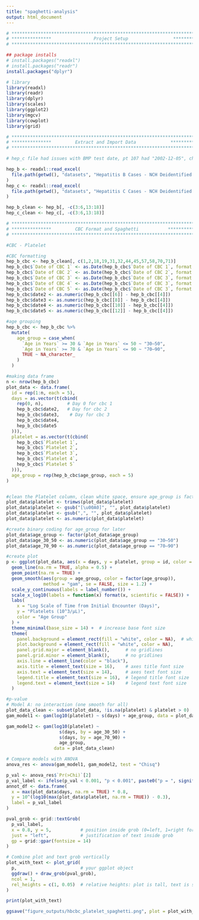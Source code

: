 ```yaml
---
title: "spaghetti-analysis"
output: html_document
---
```

```r
# **************************************************************************** #
# ***************                Project Setup                 *************** # 
# **************************************************************************** #

## package installs
# install.packages("readxl")
# install.packages("readr")
install.packages("dplyr")

# library
library(readxl)
library(readr)
library(dplyr)
library(scales)
library(ggplot2)
library(mgcv)
library(cowplot)
library(grid)

```

```r
# **************************************************************************** #
# ***************         Extract and Import Data             **************** #                  
# **************************************************************************** #

# hep_c file had issues with BMP test date, pt 107 had "2002-12-05", changed to 2022. pt 120's BMP 5 was also taken on an earlier date than their BMP 2, so it was appropriately adjusted.

hep_b <- readxl::read_excel(
  file.path(getwd(), "datasets", "Hepatitis B Cases - NCH Deidentified.xlsx")
)
hep_c <- readxl::read_excel(
  file.path(getwd(), "datasets", "Hepatitis C Cases - NCH Deidentified.xlsx")
)

hep_b_clean <- hep_b[, -c(3:6,13:18)]
hep_c_clean <- hep_c[, -c(3:6,13:18)]

```

```r
# **************************************************************************** #
# ***************         CBC Format and Spaghetti           **************** #                  
# **************************************************************************** #

#CBC - Platelet

#CBC formatting
hep_b_cbc <- hep_b_clean[, c(1,2,18,19,31,32,44,45,57,58,70,71)]
hep_b_cbc$`Date of CBC 1` <- as.Date(hep_b_cbc$`Date of CBC 1`, format = "%Y-%m-%d")
hep_b_cbc$`Date of CBC 2` <- as.Date(hep_b_cbc$`Date of CBC 2`, format = "%Y-%m-%d")
hep_b_cbc$`Date of CBC 3` <- as.Date(hep_b_cbc$`Date of CBC 3`, format = "%Y-%m-%d")
hep_b_cbc$`Date of CBC 4` <- as.Date(hep_b_cbc$`Date of CBC 3`, format = "%Y-%m-%d")
hep_b_cbc$`Date of CBC 5` <- as.Date(hep_b_cbc$`Date of CBC 3`, format = "%Y-%m-%d")
hep_b_cbc$date2 <- as.numeric(hep_b_cbc[[6]] - hep_b_cbc[[4]])
hep_b_cbc$date3 <- as.numeric(hep_b_cbc[[8]] - hep_b_cbc[[4]])
hep_b_cbc$date4 <- as.numeric(hep_b_cbc[[10]] - hep_b_cbc[[4]])
hep_b_cbc$date5 <- as.numeric(hep_b_cbc[[12]] - hep_b_cbc[[4]])

#age grouping
hep_b_cbc <- hep_b_cbc %>%
  mutate(
    age_group = case_when(
      `Age in Years` >= 30 & `Age in Years` <= 50 ~ "30–50",
      `Age in Years` >= 70 & `Age in Years` <= 90 ~ "70–90",
      TRUE ~ NA_character_
    )
  )

#making data frame
n <- nrow(hep_b_cbc)
plot_data <- data.frame(
  id = rep(1:n, each = 5),
  days = as.vector(t(cbind(
    rep(0, n),         # Day 0 for cbc 1
    hep_b_cbc$date2,   # Day for cbc 2
    hep_b_cbc$date3,    # Day for cbc 3
    hep_b_cbc$date4,
    hep_b_cbc$date5
  ))),
  platelet = as.vector(t(cbind(
    hep_b_cbc$`Platelet 1`,
    hep_b_cbc$`Platelet 2`,
    hep_b_cbc$`Platelet 3`,
    hep_b_cbc$`Platelet 4`,
    hep_b_cbc$`Platelet 5`
  ))),
  age_group = rep(hep_b_cbc$age_group, each = 5)
)


#clean the Platelet column, clean white space, ensure age_group is factor
plot_data$platelet <- trimws(plot_data$platelet)
plot_data$platelet <- gsub("[\u00A0]", "", plot_data$platelet)
plot_data$platelet <- gsub(",", "", plot_data$platelet)
plot_data$platelet <- as.numeric(plot_data$platelet)

#create binary coding for age_group for later
plot_data$age_group <- factor(plot_data$age_group)
plot_data$age_30_50 <- as.numeric(plot_data$age_group == "30–50")
plot_data$age_70_90 <- as.numeric(plot_data$age_group == "70–90")

#create plot
p <- ggplot(plot_data, aes(x = days, y = platelet, group = id, color = factor(age_group))) +
  geom_line(na.rm = TRUE, alpha = 0.5) +
  geom_point(na.rm = TRUE) +
  geom_smooth(aes(group = age_group, color = factor(age_group)), 
              method = "gam", se = FALSE, size = 1.2) +
  scale_y_continuous(labels = label_number()) +
  scale_x_log10(labels = function(x) format(x, scientific = FALSE)) +
  labs(
    x = "Log Scale of Time from Initial Encounter (Days)",
    y = "Platelets (10^3/µL)",
    color = "Age Group"
  ) +
  theme_minimal(base_size = 14) +  # increase base font size
  theme(
    panel.background = element_rect(fill = "white", color = NA),  # white background
    plot.background = element_rect(fill = "white", color = NA),
    panel.grid.major = element_blank(),      # no gridlines
    panel.grid.minor = element_blank(),      # no gridlines
    axis.line = element_line(color = "black"),
    axis.title = element_text(size = 16),    # axes title font size
    axis.text = element_text(size = 14),     # axes text font size
    legend.title = element_text(size = 16),  # legend title font size
    legend.text = element_text(size = 14)    # legend text font size
  )

#p-value
# Model A: no interaction (one smooth for all)
plot_data_clean <- subset(plot_data, !is.na(platelet) & platelet > 0)
gam_model1 <- gam(log10(platelet) ~ s(days) + age_group, data = plot_data_clean)

gam_model2 <- gam(log10(platelet) ~ 
                    s(days, by = age_30_50) + 
                    s(days, by = age_70_90) + 
                    age_group,
                  data = plot_data_clean)

# Compare models with ANOVA
anova_res <- anova(gam_model1, gam_model2, test = "Chisq")

p_val <- anova_res$`Pr(>Chi)`[2]
p_val_label <- ifelse(p_val < 0.001, "p < 0.001", paste0("p = ", signif(p_val, 3)))
annot_df <- data.frame(
  x = max(plot_data$days, na.rm = TRUE) * 0.8,
  y = 10^(log10(max(plot_data$platelet, na.rm = TRUE)) - 0.3),
  label = p_val_label
)

pval_grob <- grid::textGrob(
  p_val_label,
  x = 0.8, y = 5,           # position inside grob (0=left, 1=right for x; 0=bottom,1=top for y)
  just = "left",            # justification of text inside grob
  gp = grid::gpar(fontsize = 14)
)

# Combine plot and text grob vertically
plot_with_text <- plot_grid(
  p,                        # your ggplot object
  ggdraw() + draw_grob(pval_grob),
  ncol = 1,
  rel_heights = c(1, 0.05)  # relative heights: plot is tall, text is short
)

print(plot_with_text)

ggsave("figure_outputs/hbcbc_platelet_spaghetti.png", plot = plot_with_text, dpi = 300)

```